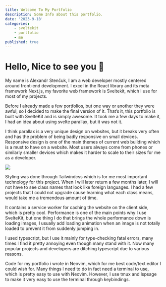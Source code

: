 ```yaml
---
title: Welcome To My Portfolio
description: Some Info about this portfolio.
date: '2023-9-18'
categories:
    - sveltekit
    - portfolio
    - me
published: true
---
```


<script>
</script>


# Hello, Nice to see you 👋

My name is <LinkMd href="/">Alexandr Stenčuk</LinkMd>, I am a web developer mostly centered around front-end development. 
I excel in the React library and its meta framework Next.js, my favorite web framework is Sveltekit, 
which I use for most of my projects.

Before I already made a few portfolios, but one way or another they were awful, 
so I decided to make the final version of it. That’s it, 
this portfolio is built with SvelteKit and is simply awesome. It took me a few days to make it, 
I had an idea about using svelte parallax, but it was not it.

I think parallax is a very unique design on websites, but it breaks very often and has the problem of being 
badly responsive on small devices. Responsive design is one of the main themes of current web building which 
is a must to have on a website. Most users always come from phones or similarly 
smaller devices which makes it harder to scale to their sizes for me as a developer.

<Img src={MyWorkspace} />

Styling was done through Tailwindcss which is for me most important technology for this project. When 
I will later return a few months later, I will not have to see class names that look like foreign languages.
I had a few projects that I could not upgrade cause learning what each class means, would take me a tremendous amount of time.

It contains a service worker for caching the website on the client side, which is pretty cool.
Performance is one of the main points why I use SvelteKit, but one thing I 
do that brings the whole performance down is loading images, I usually add loading 
    animation when an image is not totally loaded to prevent it from suddenly jumping in.

I used typescript, but I use it mainly for type-checking fatal errors, many times I find it pretty 
annoying even though many stand with it. Now many popular projects and developers are ditching 
typescript due to various reasons.

Code for my portfolio i wrote in Neovim, which for me best code/text editor I 
could wish for. Many things I need to do in fact need a terminal to use, which is pretty easy 
to use with Neovim. However, I use tmux and lspsage to make it very easy to use the terminal through keybindings.
